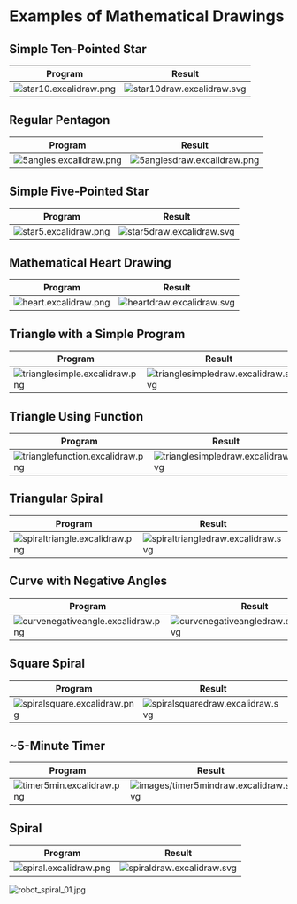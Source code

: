 # Examples of Mathematical Drawings

## Simple Ten-Pointed Star

| Program | Result |
| --- | --- |
| ![star10.excalidraw.png](images/star10.excalidraw.svg) | ![star10draw.excalidraw.svg](images/star10draw.excalidraw.svg) |

## Regular Pentagon

| Program | Result |
| --- | --- |
| ![5angles.excalidraw.png](images/5angles.excalidraw.svg) | ![5anglesdraw.excalidraw.png](images/5anglesdraw.excalidraw.svg) |

## Simple Five-Pointed Star

| Program | Result |
| --- | --- |
| ![star5.excalidraw.png](images/star5.excalidraw.svg) | ![star5draw.excalidraw.svg](images/star5draw.excalidraw.svg) |

## Mathematical Heart Drawing

| Program | Result |
| --- | --- |
| ![heart.excalidraw.png](images/heart.excalidraw.svg) | ![heartdraw.excalidraw.svg](images/heartdraw.excalidraw.svg) |

## Triangle with a Simple Program

| Program | Result |
| --- | --- |
| ![trianglesimple.excalidraw.png](images/trianglesimple.excalidraw.svg) | ![trianglesimpledraw.excalidraw.svg](images/trianglesimpledraw.excalidraw.svg) |

## Triangle Using Function

| Program | Result |
| --- | --- |
| ![trianglefunction.excalidraw.png](images/trianglefunction.excalidraw.svg) | ![trianglesimpledraw.excalidraw.svg](images/trianglesimpledraw.excalidraw.svg) |

## Triangular Spiral

| Program | Result |
| --- | --- |
| ![spiraltriangle.excalidraw.png](images/spiraltriangle.excalidraw.svg) | ![spiraltriangledraw.excalidraw.svg](images/spiraltriangledraw.excalidraw.svg) |

## Curve with Negative Angles

| Program | Result |
| --- | --- |
| ![curvenegativeangle.excalidraw.png](images/curvenegativeangle.excalidraw.svg) | ![curvenegativeangledraw.excalidraw.svg](images/curvenegativeangledraw.excalidraw.svg) |

## Square Spiral

| Program | Result |
| --- | --- |
| ![spiralsquare.excalidraw.png](images/spiralsquare.excalidraw.svg) | ![spiralsquaredraw.excalidraw.svg](images/spiralsquaredraw.excalidraw.svg) |

## ~5-Minute Timer

| Program | Result |
| --- | --- |
| ![timer5min.excalidraw.png](images/timer5min.excalidraw.svg) | ![images/timer5mindraw.excalidraw.svg](images/timer5mindraw.excalidraw.svg) |

## Spiral

| Program | Result |
| --- | --- |
| ![spiral.excalidraw.png](images/spiral.excalidraw.svg) | ![spiraldraw.excalidraw.svg](images/spiraldraw.excalidraw.svg) |

![robot_spiral_01.jpg](images/robot_spiral_01.jpg)
